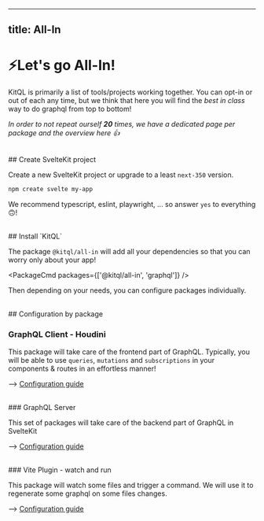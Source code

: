 
---

## title: All-In

# ⚡Let's go All-In!

KitQL is primarily a list of tools/projects working together. You can opt-in or out of each any time,
but we think that here you will find the _best in class_ way to do graphql from top to bottom!

_In order to not repeat ourself **20** times, we have a dedicated page per package and the overview here 👍_

<br />
## Create SvelteKit project

Create a new SvelteKit project or upgrade to a least `next-350` version.

```sh
npm create svelte my-app
```

We recommend typescript, eslint, playwright, ... so answer `yes` to everything 🙃!

<br />
## Install `KitQL`

The package `@kitql/all-in` will add all your dependencies so that you can worry only about your app!

<PackageCmd packages={['@kitql/all-in', 'graphql']} />

Then depending on your needs, you can configure packages individually.

<br />
## Configuration by package

### GraphQL Client - Houdini

This package will take care of the frontend part of GraphQL. Typically, you will be able to
use `queries`, `mutations` and `subscriptions` in your components & routes in an effortless manner!

--> [Configuration guide](/docs/setup/01_houdini)

<br />
### GraphQL Server

This set of packages will take care of the backend part of GraphQL in SvelteKit

--> [Configuration guide](/docs/setup/02_server)

<br />
### Vite Plugin - watch and run

This package will watch some files and trigger a command. We will use it to regenerate some graphql on some files changes.

--> [Configuration guide](/docs/setup/03_vite-plugin-watch-and-run)
